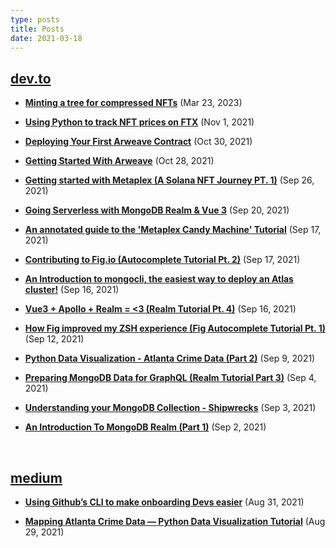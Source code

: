 ```yaml
---
type: posts
title: Posts
date: 2021-03-18
---
```


## [dev.to](https://dev.to/apollotoday)

- **[Minting a tree for compressed NFTs](https://dev.to/apollotoday/minting-a-tree-for-compressed-nfts-13n7)** (Mar 23, 2023)

- **[Using Python to track NFT prices on FTX](https://dev.to/apollotoday/using-python-to-track-nft-prices-on-ftx-1h3n)** (Nov 1, 2021)

- **[Deploying Your First Arweave Contract](https://dev.to/apollotoday/deploying-your-first-arweave-contract-15jc)** (Oct 30, 2021)

- **[Getting Started With Arweave](https://dev.to/apollotoday/getting-started-with-arweave-2e9k)** (Oct 28, 2021)

- **[Getting started with Metaplex (A Solana NFT Journey PT. 1)](https://dev.to/apollotoday/getting-started-with-metaplex-a-solana-nft-journey-pt-1-1jff)** (Sep 26, 2021)

- **[Going Serverless with MongoDB Realm & Vue 3](https://dev.to/apollotoday/going-serverless-with-mongodb-realm-vue-15m1)** (Sep 20, 2021)

- **[An annotated guide to the 'Metaplex Candy Machine' Tutorial](https://dev.to/apollotoday/an-annotated-guide-to-the-metaplex-candy-machine-tutorial-2ihd)** (Sep 17, 2021)

- **[Contributing to Fig.io (Autocomplete Tutorial Pt. 2)](https://dev.to/apollotoday/contributing-to-fig-io-autocomplete-tutorial-pt-2-3cgh)** (Sep 17, 2021)

- **[An Introduction to mongocli, the easiest way to deploy an Atlas cluster!](https://dev.to/apollotoday/an-introduction-to-mongocli-the-easiest-way-to-deploy-an-atlas-cluster-51ed)** (Sep 16, 2021)

- **[Vue3 + Apollo + Realm = \<3 (Realm Tutorial Pt. 4)](https://dev.to/apollotoday/vue3-apollo-realm-3-realm-tutorial-pt-4-5c0i)** (Sep 16, 2021)

- **[How Fig improved my ZSH experience (Fig Autocomplete Tutorial Pt. 1)](https://dev.to/apollotoday/how-fig-improved-my-zsh-experience-fig-autocomplete-tutorial-pt-1-2aj3)** (Sep 12, 2021)

- **[Python Data Visualization - Atlanta Crime Data (Part 2)](https://dev.to/apollotoday/python-data-visualization-atlanta-crime-data-part-2-h1c)** (Sep 9, 2021)

- **[Preparing MongoDB Data for GraphQL (Realm Tutorial Part 3)](https://dev.to/apollotoday/preparing-mongodb-data-for-graphql-realm-tutorial-part-3-31m7)** (Sep 4, 2021)

- **[Understanding your MongoDB Collection - Shipwrecks](https://dev.to/apollotoday/understanding-your-mongodb-collection-shipwrecks-realm-tutorial-part-2-5g9k)** (Sep 3, 2021)

- **[An Introduction To MongoDB Realm (Part 1)](https://dev.to/apollotoday/an-introduction-to-mongodb-realm-part-1-1ea0)** (Sep 2, 2021)

<br />

## [medium](https://medium.com/@nicholasoxford)

- **[Using Github’s CLI to make onboarding Devs easier](https://medium.com/@nicholasoxford/using-githubs-cli-to-make-onboarding-devs-easier-%EF%B8%8F-12581c34a87b)** (Aug 31, 2021)

- **[Mapping Atlanta Crime Data — Python Data Visualization Tutorial](https://medium.com/@nicholasoxford/learning-python-mapping-atl-crime-data-935d2406265b)** (Aug 29, 2021)




